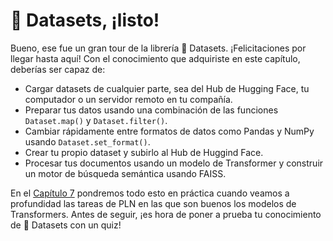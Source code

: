 # 🤗 Datasets, ¡listo!

<CourseFloatingBanner
    chapter={5}
    classNames="absolute z-10 right-0 top-0"
/>

Bueno, ese fue un gran tour de la librería 🤗 Datasets. ¡Felicitaciones por llegar hasta aquí! Con el conocimiento que adquiriste en este capítulo, deberías ser capaz de:

- Cargar datasets de cualquier parte, sea del Hub de Hugging Face, tu computador o un servidor remoto en tu compañía.
- Preparar tus datos usando una combinación de las funciones `Dataset.map()` y `Dataset.filter()`.
- Cambiar rápidamente entre formatos de datos como Pandas y NumPy usando `Dataset.set_format()`.
- Crear tu propio dataset y subirlo al Hub de Huggind Face.
- Procesar tus documentos usando un modelo de Transformer y construir un motor de búsqueda semántica usando FAISS.

En el [Capítulo 7](/course/chapter7) pondremos todo esto en práctica cuando veamos a profundidad las tareas de PLN en las que son buenos los modelos de Transformers. Antes de seguir, ¡es hora de poner a prueba tu conocimiento de 🤗 Datasets con un quiz!
